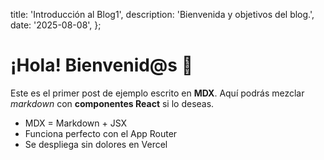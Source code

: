   title: 'Introducción al Blog1',
  description: 'Bienvenida y objetivos del blog.',
  date: '2025-08-08',
};

# ¡Hola! Bienvenid@s 👋

Este es el primer post de ejemplo escrito en **MDX**. Aquí podrás mezclar _markdown_ con **componentes React** si lo deseas.

- MDX = Markdown + JSX
- Funciona perfecto con el App Router
- Se despliega sin dolores en Vercel
